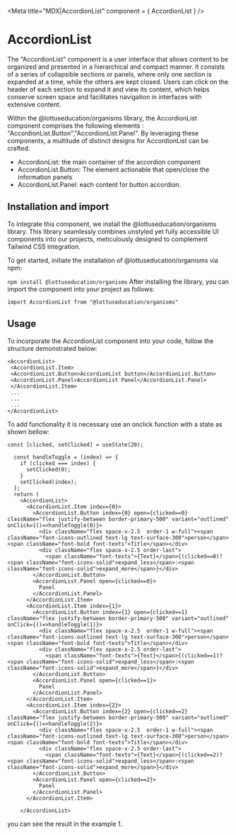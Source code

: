 
<Meta title="MDX|AccordionList" component = { AccordionList } />

# AccordionList
The "AccordionList" component is a user interface that allows content to be organized and presented in a hierarchical and compact manner. 
It consists of a series of collapsible sections or panels, where only one section is expanded at a time, while the others are kept 
closed. Users can click on the header of each section to expand it and view its content, which helps conserve screen space and 
facilitates navigation in interfaces with extensive content.

Within the @lottuseducation/organisms library, the AccordionList component comprises the following elements : "AccordionList.Button","AccordionList.Panel".
By leveraging these components, a multitude of distinct designs for AccordionList can be crafted.

- AccordionList: the main container of the accordion component
- AccordionList.Button: The element actionable that open/close the information panels
- AccordionList.Panel: each content for button accordion.

## Installation and import
To integrate this component, we install the @lottuseducation/organisms library.
This library seamlessly combines unstyled yet fully accessible UI components into our projects,
 meticulously designed to complement Tailwind CSS integration.

To get started, initiate the installation of @lottuseducation/organisms via npm:

  ``` npm install @lottuseducation/organisms ```
After installing the library, you can import the component into your project as follows:

```import AccordionList from "@lottuseducation/organisms" ```

## Usage

To incorporate the AccordionList component into your code, follow the structure demonstrated below:

```
<AccordionList>
 <AccordionList.Item>
 <AccordionList.Button>AccordionList button</AccordionList.Button>
 <AccordionList.Panel>AccordionList Panel</AccordionList.Panel>
 </AccordionList.Item>
 ...
 ...
 ...
</AccordionList>
```

To add functionality it is necessary use an onclick function with a state as shown bellow:

``` 
const [clicked, setClicked] = useState(20);

  const handleToggle = (index) => {
    if (clicked === index) {
      setClicked(0);
    }
    setClicked(index);
  };
  return (
    <AccordionList>
      <AccordionList.Item index={0}>
        <AccordionList.Button index={0} open={clicked==0} className="flex justify-between border-primary-500" variant="outlined" onClick={()=>handleToggle(0)}>
          <div className="flex space-x-2.5  order-1 w-full"><span className="font-icons-outlined text-lg text-surface-300">person</span> <span className="font-bold font-texts">Title</span></div>
          <div className="flex space-x-2.5 order-last">
            <span className="font-texts">{Text}</span>{(clicked==0)?<span className="font-icons-solid">expand_less</span>:<span className="font-icons-solid">expand_more</span>}</div>
        </AccordionList.Button>
        <AccordionList.Panel open={clicked==0}>
          Panel
        </AccordionList.Panel>
      </AccordionList.Item>
      <AccordionList.Item index={1}>
        <AccordionList.Button index={1} open={clicked==1} className="flex justify-between border-primary-500" variant="outlined" onClick={()=>handleToggle(1)}>
          <div className="flex space-x-2.5  order-1 w-full"><span className="font-icons-outlined text-lg text-surface-300">person</span> <span className="font-bold font-texts">Title</span></div>
          <div className="flex space-x-2.5 order-last">
            <span className="font-texts">{Text}</span>{(clicked==1)?<span className="font-icons-solid">expand_less</span>:<span className="font-icons-solid">expand_more</span>}</div>
        </AccordionList.Button>
        <AccordionList.Panel open={clicked==1}>
          Panel
        </AccordionList.Panel>
      </AccordionList.Item>
      <AccordionList.Item index={2}>
        <AccordionList.Button index={2} open={clicked==2} className="flex justify-between border-primary-500" variant="outlined" onClick={()=>handleToggle(2)}>
          <div className="flex space-x-2.5  order-1 w-full"><span className="font-icons-outlined text-lg text-surface-300">person</span> <span className="font-bold font-texts">Title</span></div>
          <div className="flex space-x-2.5 order-last">
            <span className="font-texts">{Text}</span>{(clicked==2)?<span className="font-icons-solid">expand_less</span>:<span className="font-icons-solid">expand_more</span>}</div>
        </AccordionList.Button>
        <AccordionList.Panel open={clicked==2}>
          Panel
        </AccordionList.Panel>
      </AccordionList.Item>

    </AccordionList>
```

you can see the result in the example 1.